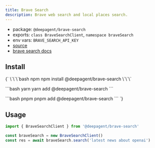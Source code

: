 ```yaml
---
title: Brave Search
description: Brave web search and local places search.
---
```


- package: `@deepagent/brave-search`
- exports: `class BraveSearchClient`, `namespace braveSearch`
- env vars: `BRAVE_SEARCH_API_KEY`
- [source](https://github.com/amardeeplakshkar/deepagent/blob/main/packages/brave-search/src/brave-search-client.ts)
- [brave search docs](https://brave.com/search/api)

## Install

<PackageTabs>
{`
\`\`\`bash npm
npm install @deepagent/brave-search
\`\`\`

\`\`\`bash yarn
yarn add @deepagent/brave-search
\`\`\`

\`\`\`bash pnpm
pnpm add @deepagent/brave-search
\`\`\`
`}
</PackageTabs>

## Usage

```ts
import { BraveSearchClient } from '@deepagent/brave-search'

const braveSearch = new BraveSearchClient()
const res = await braveSearch.search('latest news about openai')
```
